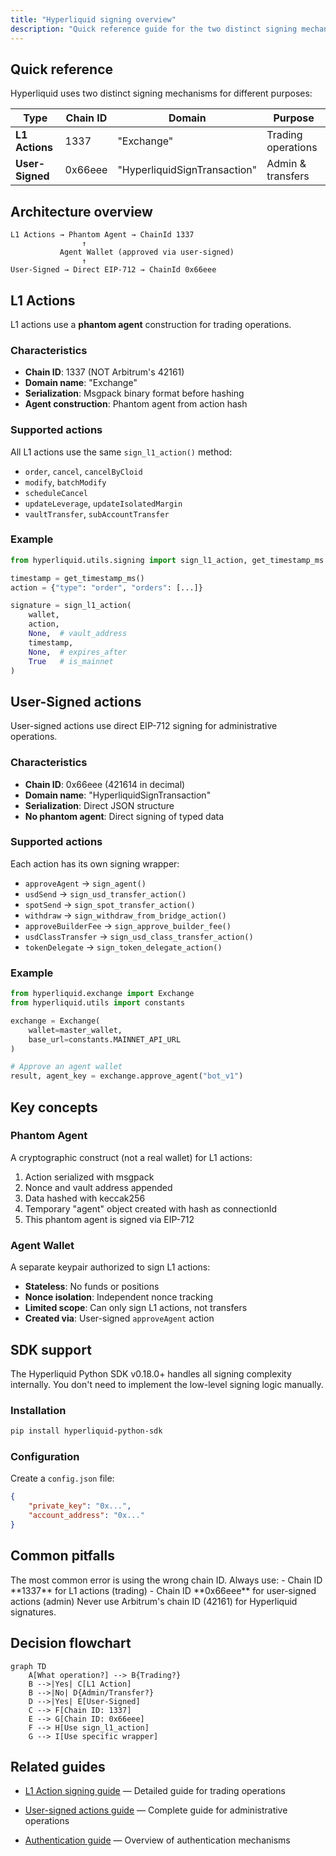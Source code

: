 ---
title: "Hyperliquid signing overview"
description: "Quick reference guide for the two distinct signing mechanisms in Hyperliquid: L1 actions with phantom agents and user-signed actions for administrative operations."
---

## Quick reference

Hyperliquid uses two distinct signing mechanisms for different purposes:

| Type | Chain ID | Domain | Purpose |
|------|----------|--------|---------|
| **L1 Actions** | 1337 | "Exchange" | Trading operations |
| **User-Signed** | 0x66eee | "HyperliquidSignTransaction" | Admin & transfers |

## Architecture overview

```
L1 Actions → Phantom Agent → ChainId 1337
                ↑
           Agent Wallet (approved via user-signed)
                ↑
User-Signed → Direct EIP-712 → ChainId 0x66eee
```

## L1 Actions

L1 actions use a **phantom agent** construction for trading operations.

### Characteristics
- **Chain ID**: 1337 (NOT Arbitrum's 42161)
- **Domain name**: "Exchange"
- **Serialization**: Msgpack binary format before hashing
- **Agent construction**: Phantom agent from action hash

### Supported actions
All L1 actions use the same `sign_l1_action()` method:
- `order`, `cancel`, `cancelByCloid`
- `modify`, `batchModify`
- `scheduleCancel`
- `updateLeverage`, `updateIsolatedMargin`
- `vaultTransfer`, `subAccountTransfer`

### Example
```python
from hyperliquid.utils.signing import sign_l1_action, get_timestamp_ms

timestamp = get_timestamp_ms()
action = {"type": "order", "orders": [...]}

signature = sign_l1_action(
    wallet,
    action,
    None,  # vault_address
    timestamp,
    None,  # expires_after
    True   # is_mainnet
)
```

## User-Signed actions

User-signed actions use direct EIP-712 signing for administrative operations.

### Characteristics
- **Chain ID**: 0x66eee (421614 in decimal)
- **Domain name**: "HyperliquidSignTransaction"
- **Serialization**: Direct JSON structure
- **No phantom agent**: Direct signing of typed data

### Supported actions
Each action has its own signing wrapper:
- `approveAgent` → `sign_agent()`
- `usdSend` → `sign_usd_transfer_action()`
- `spotSend` → `sign_spot_transfer_action()`
- `withdraw` → `sign_withdraw_from_bridge_action()`
- `approveBuilderFee` → `sign_approve_builder_fee()`
- `usdClassTransfer` → `sign_usd_class_transfer_action()`
- `tokenDelegate` → `sign_token_delegate_action()`

### Example
```python
from hyperliquid.exchange import Exchange
from hyperliquid.utils import constants

exchange = Exchange(
    wallet=master_wallet,
    base_url=constants.MAINNET_API_URL
)

# Approve an agent wallet
result, agent_key = exchange.approve_agent("bot_v1")
```

## Key concepts

### Phantom Agent
A cryptographic construct (not a real wallet) for L1 actions:
1. Action serialized with msgpack
2. Nonce and vault address appended
3. Data hashed with keccak256
4. Temporary "agent" object created with hash as connectionId
5. This phantom agent is signed via EIP-712

### Agent Wallet
A separate keypair authorized to sign L1 actions:
- **Stateless**: No funds or positions
- **Nonce isolation**: Independent nonce tracking
- **Limited scope**: Can only sign L1 actions, not transfers
- **Created via**: User-signed `approveAgent` action

## SDK support

<Note>
The Hyperliquid Python SDK v0.18.0+ handles all signing complexity internally. You don't need to implement the low-level signing logic manually.
</Note>

### Installation

```bash
pip install hyperliquid-python-sdk
```

### Configuration

Create a `config.json` file:

```json
{
    "private_key": "0x...",
    "account_address": "0x..."
}
```

## Common pitfalls

<Warning>
The most common error is using the wrong chain ID. Always use:
- Chain ID **1337** for L1 actions (trading)
- Chain ID **0x66eee** for user-signed actions (admin)
Never use Arbitrum's chain ID (42161) for Hyperliquid signatures.
</Warning>

## Decision flowchart

```mermaid
graph TD
    A[What operation?] --> B{Trading?}
    B -->|Yes| C[L1 Action]
    B -->|No| D{Admin/Transfer?}
    D -->|Yes| E[User-Signed]
    C --> F[Chain ID: 1337]
    E --> G[Chain ID: 0x66eee]
    F --> H[Use sign_l1_action]
    G --> I[Use specific wrapper]
```

## Related guides

- [L1 Action signing guide](/docs/hyperliquid-l1-action-signing) — Detailed guide for trading operations
- [User-signed actions guide](/docs/hyperliquid-user-signed-actions) — Complete guide for administrative operations

- [Authentication guide](/docs/hyperliquid-authentication-guide) — Overview of authentication mechanisms
